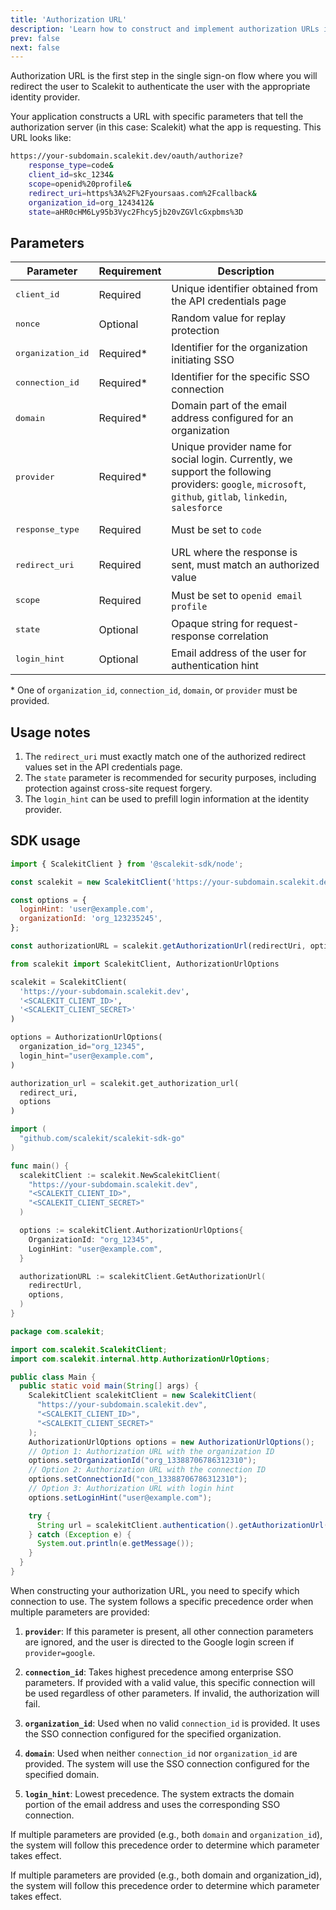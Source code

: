 ```yaml
---
title: 'Authorization URL'
description: 'Learn how to construct and implement authorization URLs in Scalekit to initiate secure single sign-on (SSO) flows with your identity provider.'
prev: false
next: false
---
```



Authorization URL is the first step in the single sign-on flow where you will redirect the user to Scalekit to
authenticate the user with the appropriate identity provider.

Your application constructs a URL with specific parameters that tell the authorization server (in this case: Scalekit)
what the app is requesting. This URL looks like:

```sh wrap
https://your-subdomain.scalekit.dev/oauth/authorize?
    response_type=code&
    client_id=skc_1234&
    scope=openid%20profile&
    redirect_uri=https%3A%2F%2Fyoursaas.com%2Fcallback&
    organization_id=org_1243412&
    state=aHR0cHM6Ly95b3Vyc2Fhcy5jb20vZGVlcGxpbms%3D
```

## Parameters

| Parameter | Requirement | Description |
|-----------|-------------|-------------|
| <pre>client_id</pre> | Required | Unique identifier obtained from the API credentials page |
| <pre>nonce</pre> | Optional | Random value for replay protection |
| <pre>organization_id</pre> | Required\* | Identifier for the organization initiating SSO |
| <pre>connection_id</pre> | Required\* | Identifier for the specific SSO connection |
| <pre>domain</pre> | Required\* | Domain part of the email address configured for an organization |
| <pre>provider</pre> | Required\* | Unique provider name for social login. Currently, we support the following providers: `google`, `microsoft`, `github`, `gitlab`, `linkedin`, `salesforce` |
| <pre>response_type</pre> | Required | Must be set to `code` |
| <pre>redirect_uri</pre> | Required | URL where the response is sent, must match an authorized value |
| <pre>scope</pre> | Required | Must be set to `openid email profile` |
| <pre>state</pre> | Optional | Opaque string for request-response correlation |
| <pre>login_hint</pre> | Optional | Email address of the user for authentication hint |

\* One of `organization_id`, `connection_id`, `domain`, or `provider` must be provided.

## Usage notes

1. The `redirect_uri` must exactly match one of the authorized redirect values set in the API credentials page.
2. The `state` parameter is recommended for security purposes, including protection against cross-site request forgery.
3. The `login_hint` can be used to prefill login information at the identity provider.

## SDK usage

<Tabs>
<TabItem label="Node.js">

```javascript
import { ScalekitClient } from '@scalekit-sdk/node';

const scalekit = new ScalekitClient('https://your-subdomain.scalekit.dev', '<SCALEKIT_CLIENT_ID>', '<SCALEKIT_CLIENT_SECRET>');

const options = {
  loginHint: 'user@example.com',
  organizationId: 'org_123235245',
};

const authorizationURL = scalekit.getAuthorizationUrl(redirectUri, options);
```

</TabItem>
<TabItem label="Python">

```python
from scalekit import ScalekitClient, AuthorizationUrlOptions

scalekit = ScalekitClient(
  'https://your-subdomain.scalekit.dev',
  '<SCALEKIT_CLIENT_ID>',
  '<SCALEKIT_CLIENT_SECRET>'
)

options = AuthorizationUrlOptions(
  organization_id="org_12345",
  login_hint="user@example.com",
)

authorization_url = scalekit.get_authorization_url(
  redirect_uri,
  options
)
```

</TabItem>
<TabItem label="Go">

```go
import (
  "github.com/scalekit/scalekit-sdk-go"
)

func main() {
  scalekitClient := scalekit.NewScalekitClient(
    "https://your-subdomain.scalekit.dev",
    "<SCALEKIT_CLIENT_ID>",
    "<SCALEKIT_CLIENT_SECRET>"
  )

  options := scalekitClient.AuthorizationUrlOptions{
    OrganizationId: "org_12345",
    LoginHint: "user@example.com",
  }

  authorizationURL := scalekitClient.GetAuthorizationUrl(
    redirectUrl,
    options,
  )
}
```

</TabItem>
<TabItem label="Java">

```java
package com.scalekit;

import com.scalekit.ScalekitClient;
import com.scalekit.internal.http.AuthorizationUrlOptions;

public class Main {
  public static void main(String[] args) {
    ScalekitClient scalekitClient = new ScalekitClient(
      "https://your-subdomain.scalekit.dev",
      "<SCALEKIT_CLIENT_ID>",
      "<SCALEKIT_CLIENT_SECRET>"
    );
    AuthorizationUrlOptions options = new AuthorizationUrlOptions();
    // Option 1: Authorization URL with the organization ID
    options.setOrganizationId("org_13388706786312310");
    // Option 2: Authorization URL with the connection ID
    options.setConnectionId("con_13388706786312310");
    // Option 3: Authorization URL with login hint
    options.setLoginHint("user@example.com");

    try {
      String url = scalekitClient.authentication().getAuthorizationUrl(redirectUrl, options).toString();
    } catch (Exception e) {
      System.out.println(e.getMessage());
    }
  }
}
```

</TabItem>
</Tabs>

When constructing your authorization URL, you need to specify which connection to use. The system follows a specific precedence order when multiple parameters are provided:

1. **`provider`**: If this parameter is present, all other connection parameters are ignored, and the user is directed to the Google login screen if `provider=google`.

2. **`connection_id`**: Takes highest precedence among enterprise SSO parameters. If provided with a valid value, this specific connection will be used regardless of other parameters. If invalid, the authorization will fail.
3. **`organization_id`**: Used when no valid `connection_id` is provided. It uses the SSO connection configured for the specified organization.

4. **`domain`**: Used when neither `connection_id` nor `organization_id` are provided. The system will use the SSO connection configured for the specified domain.

5. **`login_hint`**: Lowest precedence. The system extracts the domain portion of the email address and uses the corresponding SSO connection.

If multiple parameters are provided (e.g., both `domain` and `organization_id`), the system will follow this precedence order to determine which parameter takes effect.

If multiple parameters are provided (e.g., both domain and organization_id), the system will follow this precedence order to determine which parameter takes effect.